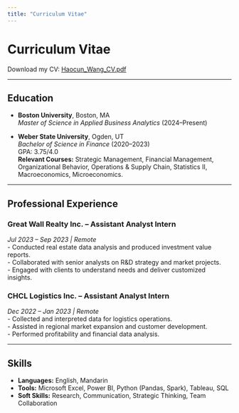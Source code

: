 ```yaml
---
title: "Curriculum Vitae"
---
```


# Curriculum Vitae

Download my CV: [Haocun_Wang_CV.pdf](Resume.pdf)

---

## Education
- **Boston University**, Boston, MA  
  *Master of Science in Applied Business Analytics* (2024–Present)

- **Weber State University**, Ogden, UT  
  *Bachelor of Science in Finance* (2020–2023)  
  GPA: 3.75/4.0  
  **Relevant Courses:** Strategic Management, Financial Management, Organizational Behavior, Operations & Supply Chain, Statistics II, Macroeconomics, Microeconomics.

---

## Professional Experience
### Great Wall Realty Inc. – Assistant Analyst Intern  
*Jul 2023 – Sep 2023 | Remote*  
- Conducted real estate data analysis and produced investment value reports.  
- Collaborated with senior analysts on R&D strategy and market projects.  
- Engaged with clients to understand needs and deliver customized insights.

### CHCL Logistics Inc. – Assistant Analyst Intern  
*Dec 2022 – Jan 2023 | Remote*  
- Collected and interpreted data for logistics operations.  
- Assisted in regional market expansion and customer development.  
- Performed profitability and financial data analysis.

---

## Skills
- **Languages:** English, Mandarin  
- **Tools:** Microsoft Excel, Power BI, Python (Pandas, Spark), Tableau, SQL  
- **Soft Skills:** Research, Communication, Strategic Thinking, Team Collaboration
